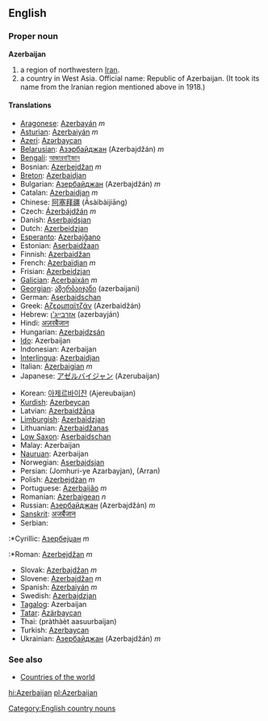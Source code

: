 ==English==
{{Wikipedia}}
===Proper noun===
'''Azerbaijan'''

# a region of northwestern [[Iran]].
# a country in West Asia. Official name: Republic of Azerbaijan. (It took its name from the Iranian region mentioned above in 1918.)

====Translations====
{{top}}
*[[Aragonese]]: [[Azerbayán]] ''m''
*[[Asturian]]: [[Azerbaiyán]] ''m''
*[[Azeri]]: [[Azərbaycan]]
*[[Belarusian]]: [[Азэрбайджан]] (Azerbajdžán) ''m''
*[[Bengali]]: [[আজারবাইজান]]
*Bosnian: [[Azerbejdžan]] ''m''
*[[Breton]]: [[Azerbaidjan]]
*Bulgarian: [[Азербайджан]] (Azerbajdžán) ''m''
*Catalan: [[Azerbaidjan]] ''m''
*Chinese: [[阿塞拜疆]] (Āsàibàijiāng)
*Czech: [[Ázerbájdžán]] ''m''
*Danish: [[Aserbajdsjan]]
*Dutch: [[Azerbeidzjan]]
*[[Esperanto]]: [[Azerbajĝano]]
*Estonian: [[Aserbaidžaan]]
*Finnish: [[Azerbaidžan]]
*French: [[Azerbaïdjan]] ''m''
*Frisian: [[Azerbeidzjan]]
*[[Galician]]: [[Acerbaixán]] ''m''
*[[Georgian]]: [[აზერბაიჯანი]] (azerbaijani)
*German: [[Aserbaidschan]]
*Greek: [[Αζερμπαϊτζάν]] (Azerbaidžán)
*Hebrew: [[אזרבייג'ן]] (azerbayján)
*Hindi: [[अज़रबैजान]]
*Hungarian: [[Azerbajdzsán]]
*[[Ido]]: Azerbaijan
*Indonesian: Azerbaijan
*[[Interlingua]]: [[Azerbaidjan]]
*Italian: [[Azerbaigian]] ''m''
*Japanese: [[アゼルバイジャン]] (Azerubaijan)
{{mid}}
*Korean: [[아제르바이잔]] (Ajereubaijan)
*[[Kurdish]]: [[Azerbeycan]]
*Latvian: [[Azerbaidžāna]]
*[[Limburgish]]: [[Azerbaidzjan]]
*Lithuanian: [[Azerbaidžanas]]
*[[Low Saxon]]: [[Aserbaidschan]]
*Malay: Azerbaijan
*[[Nauruan]]: Azerbaijan
*Norwegian: [[Aserbajdsjan]]
*Persian: {{FAchar|[[جمهوری آذربایجان]]}} (Jomhuri-ye Azarbayjan), {{FAchar|[[اران]]}} (Arran)
*Polish: [[Azerbejdżan]] ''m''
*Portuguese: [[Azerbaijão]] ''m''
*Romanian: [[Azerbaigean]] ''n''
*Russian: [[Азербайджан]] (Azerbajdžán) ''m''
*[[Sanskrit]]: [[अजर्बैजान]]
*Serbian:
:*Cyrillic: [[Азербејџан]] ''m''
:*Roman: [[Azerbejdžan]] ''m''
*Slovak: [[Azerbajdžan]] ''m''
*Slovene: [[Azerbajdžan]] ''m''
*Spanish: [[Azerbaiyán]] ''m''
*Swedish: [[Azerbajdzjan]]
*[[Tagalog]]: Azerbaijan
*[[Tatar]]: [[Äzärbaycan]]
*Thai: {{THchar|[[ประเทศอาเซอร์ไบจาน]]}} (pràthàèt aasuurbaijan)
*Turkish: [[Azerbaycan]]
*Ukrainian: [[Азербайджан]] (Azerbajdžán) ''m''
{{bottom}}

===See also===
*[[Countries of the world]]
[[Category:English country nouns]]

[[hi:Azerbaijan]]
[[pl:Azerbaijan]]